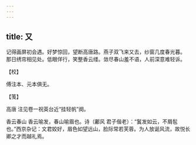 ```yaml
---
---
---
```

title: 又
---







记得画屏初会遇。好梦惊回，望断高唐路。燕子双飞来又去，纱窗几度春光暮。　那日绣帘相见处。低眼佯行，笑整香云缕。敛尽春山羞不语，人前深意难轻诉。





【校】


傅注本、元本俱无。





【笺】


高唐 注见卷一祝英台近“挂轻帆”阕。

香云春山 香云喻发，春山喻眉也。诗（鄘风 君子偕老）：“鬒发如云，不屑髢也。”西京杂记：文君姣好，眉色如望远山，脸际常若芙蓉。为人放诞风流，故悦长卿之才而越礼焉。